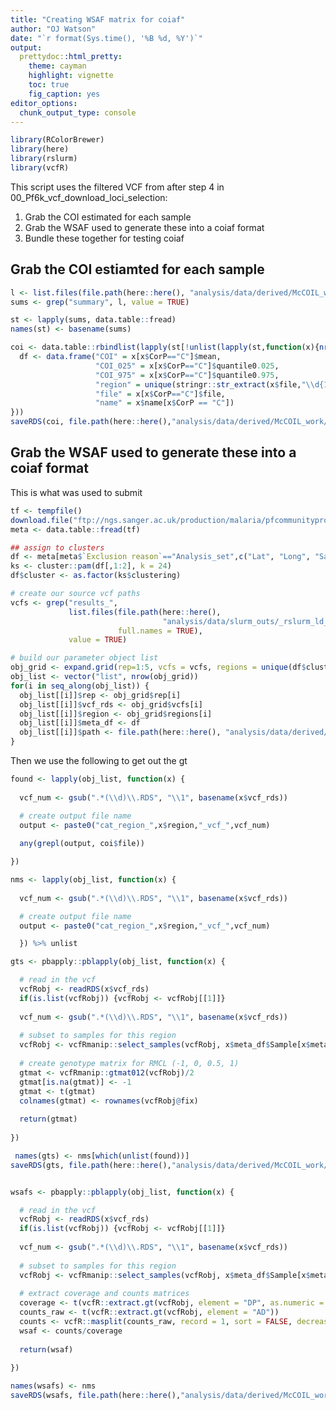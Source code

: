 ```yaml
---
title: "Creating WSAF matrix for coiaf"
author: "OJ Watson"
date: "`r format(Sys.time(), '%B %d, %Y')`"
output:
  prettydoc::html_pretty:
    theme: cayman
    highlight: vignette
    toc: true
    fig_caption: yes
editor_options: 
  chunk_output_type: console
---
```


```r
library(RColorBrewer)
library(here)
library(rslurm)
library(vcfR)
```

This script uses the filtered VCF from after step 4 in
00_Pf6k_vcf_download_loci_selection:

1. Grab the COI estimated for each sample
2. Grab the WSAF used to generate these into a coiaf format
3. Bundle these together for testing coiaf

## Grab the COI estiamted for each sample

```r
l <- list.files(file.path(here::here(), "analysis/data/derived/McCOIL_work"), full.names = TRUE)
sums <- grep("summary", l, value = TRUE)

st <- lapply(sums, data.table::fread)
names(st) <- basename(sums)

coi <- data.table::rbindlist(lapply(st[!unlist(lapply(st,function(x){nrow(x)==0}))], function(x){
  df <- data.frame("COI" = x[x$CorP=="C"]$mean,
                   "COI_025" = x[x$CorP=="C"]$quantile0.025,
                   "COI_975" = x[x$CorP=="C"]$quantile0.975,
                   "region" = unique(stringr::str_extract(x$file,"\\d{1,2}")),
                   "file" = x[x$CorP=="C"]$file,
                   "name" = x$name[x$CorP == "C"])
}))
saveRDS(coi, file.path(here::here(),"analysis/data/derived/McCOIL_work/RMCL_coi_out.rds"))
```

## Grab the WSAF used to generate these into a coiaf format

This is what was used to submit

```r
tf <- tempfile()
download.file("ftp://ngs.sanger.ac.uk/production/malaria/pfcommunityproject/Pf6/Pf_6_samples.txt",tf)
meta <- data.table::fread(tf)

## assign to clusters
df <- meta[meta$`Exclusion reason`=="Analysis_set",c("Lat", "Long", "Sample")]
ks <- cluster::pam(df[,1:2], k = 24)
df$cluster <- as.factor(ks$clustering)

# create our source vcf paths
vcfs <- grep("results_", 
             list.files(file.path(here::here(), 
                                  "analysis/data/slurm_outs/_rslurm_ld_filter"),
                        full.names = TRUE), 
             value = TRUE)

# build our parameter object list
obj_grid <- expand.grid(rep=1:5, vcfs = vcfs, regions = unique(df$cluster), stringsAsFactors = FALSE)
obj_list <- vector("list", nrow(obj_grid))
for(i in seq_along(obj_list)) {
  obj_list[[i]]$rep <- obj_grid$rep[i]
  obj_list[[i]]$vcf_rds <- obj_grid$vcfs[i]
  obj_list[[i]]$region <- obj_grid$regions[i]
  obj_list[[i]]$meta_df <- df
  obj_list[[i]]$path <- file.path(here::here(), "analysis/data/derived/McCOIL_work")
}

```

Then we use the following to get out the gt

```r
found <- lapply(obj_list, function(x) {
  
  vcf_num <- gsub(".*(\\d)\\.RDS", "\\1", basename(x$vcf_rds))

  # create output file name
  output <- paste0("cat_region_",x$region,"_vcf_",vcf_num)
  
  any(grepl(output, coi$file))

})

nms <- lapply(obj_list, function(x) {
  
  vcf_num <- gsub(".*(\\d)\\.RDS", "\\1", basename(x$vcf_rds))

  # create output file name
  output <- paste0("cat_region_",x$region,"_vcf_",vcf_num)

  }) %>% unlist

gts <- pbapply::pblapply(obj_list, function(x) {

  # read in the vcf
  vcfRobj <- readRDS(x$vcf_rds)
  if(is.list(vcfRobj)) {vcfRobj <- vcfRobj[[1]]}
  
  vcf_num <- gsub(".*(\\d)\\.RDS", "\\1", basename(x$vcf_rds))
  
  # subset to samples for this region
  vcfRobj <- vcfRmanip::select_samples(vcfRobj, x$meta_df$Sample[x$meta_df$cluster == x$region])
  
  # create genotype matrix for RMCL (-1, 0, 0.5, 1)
  gtmat <- vcfRmanip::gtmat012(vcfRobj)/2
  gtmat[is.na(gtmat)] <- -1
  gtmat <- t(gtmat)
  colnames(gtmat) <- rownames(vcfRobj@fix)
  
  return(gtmat)
  
})

 names(gts) <- nms[which(unlist(found))]
saveRDS(gts, file.path(here::here(),"analysis/data/derived/McCOIL_work/RMCL_gts.rds"))


wsafs <- pbapply::pblapply(obj_list, function(x) {

  # read in the vcf
  vcfRobj <- readRDS(x$vcf_rds)
  if(is.list(vcfRobj)) {vcfRobj <- vcfRobj[[1]]}
  
  vcf_num <- gsub(".*(\\d)\\.RDS", "\\1", basename(x$vcf_rds))
  
  # subset to samples for this region
  vcfRobj <- vcfRmanip::select_samples(vcfRobj, x$meta_df$Sample[x$meta_df$cluster == x$region])
   
  # extract coverage and counts matrices
  coverage <- t(vcfR::extract.gt(vcfRobj, element = "DP", as.numeric = T))
  counts_raw <- t(vcfR::extract.gt(vcfRobj, element = "AD"))
  counts <- vcfR::masplit(counts_raw, record = 1, sort = FALSE, decreasing = FALSE)
  wsaf <- counts/coverage
  
  return(wsaf)
  
})

names(wsafs) <- nms
saveRDS(wsafs, file.path(here::here(),"analysis/data/derived/McCOIL_work/RMCL_wsafs.rds"))
```
